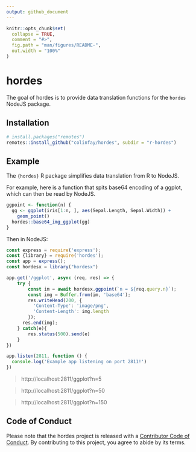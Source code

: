 ```yaml
---
output: github_document
---
```


<!-- README.md is generated from README.Rmd. Please edit that file -->

```r
knitr::opts_chunk$set(
  collapse = TRUE,
  comment = "#>",
  fig.path = "man/figures/README-",
  out.width = "100%"
)
```

# hordes

<!-- badges: start -->
<!-- badges: end -->

The goal of hordes is to provide data translation functions for the `hordes` NodeJS package.

## Installation

``` r
# install.packages("remotes")
remotes::install_github("colinfay/hordes", subdir = "r-hordes")

```
## Example

The `{hordes}` R package simplifies data translation from R to NodeJS. 

For example, here is a function that spits base64 encoding of a ggplot, which can then be read by NodeJS.

```r
ggpoint <- function(n) {
  gg <- ggplot(iris[1:n, ], aes(Sepal.Length, Sepal.Width)) +
    geom_point()
  hordes::base64_img_ggplot(gg)
}
```

Then in NodeJS:

```javascript
const express = require('express');
const {library} = require('hordes');
const app = express();
const hordesx = library("hordesx")

app.get('/ggplot', async (req, res) => {
    try {
        const im = await hordesx.ggpoint(`n = ${req.query.n}`);
        const img = Buffer.from(im, 'base64');
        res.writeHead(200, {
          'Content-Type': 'image/png',
          'Content-Length': img.length
        });
      res.end(img); 
    } catch(e){
        res.status(500).send(e)
    }
})

app.listen(2811, function () {
  console.log('Example app listening on port 2811!')
})
```

> http://localhost:2811/ggplot?n=5

> http://localhost:2811/ggplot?n=50

> http://localhost:2811/ggplot?n=150

## Code of Conduct

Please note that the hordes project is released with a [Contributor Code of Conduct](https://contributor-covenant.org/version/2/0/CODE_OF_CONDUCT.html). By contributing to this project, you agree to abide by its terms.
